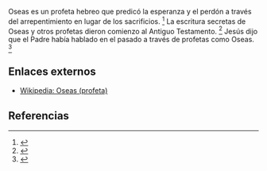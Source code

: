 Oseas es un profeta hebreo que predicó la esperanza y el perdón a través del arrepentimiento en lugar de los sacrificios. <ref name="n0">{{lib|LU|97|4|5-6}}</ref> La escritura secretas de Oseas y otros profetas dieron comienzo al Antiguo Testamento. <ref name="n1">{{lib|LU|97|9|20}}</ref> Jesús dijo que el Padre había hablado en el pasado a través de profetas como Oseas. <ref name="n2">{{lib|LU|155|6|2}}</ref> 

== Enlaces externos ==

* [https://es.wikipedia.org/wiki/Oseas_(profeta) Wikipedia: Oseas (profeta)]


== Referencias ==

<references/>
